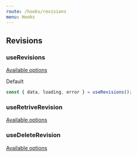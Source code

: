 ```yaml
---
route: /hooks/revisions
menu: Hooks
---
```


## Revisions

### useRevisions

[Available options](https://developer.wordpress.org/rest-api/reference/post-revisions/#list-post-revisions)

Default

```jsx
const { data, loading, error } = useRevisions();
```

### useRetriveRevision

[Available options](https://developer.wordpress.org/rest-api/reference/post-revisions/#retrieve-a-post-revision)

### useDeleteRevision

[Available options](https://developer.wordpress.org/rest-api/reference/post-revisions/#delete-a-post-revision)
